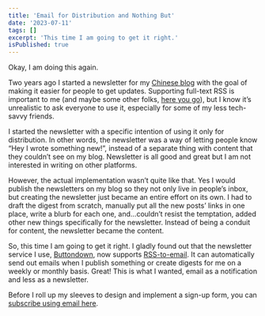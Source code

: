 ```yaml
---
title: 'Email for Distribution and Nothing But'
date: '2023-07-11'
tags: []
excerpt: 'This time I am going to get it right.'
isPublished: true
---
```


Okay, I am doing this again. 

Two years ago I started a newsletter for my [Chinese blog](https://charlsy.me/newsletter) with the goal of making it easier for people to get updates. Supporting full-text RSS is important to me (and maybe some other folks, [here you go](http://charlsyang.com/feed.xml)), but I know it’s unrealistic to ask everyone to use it, especially for some of my less tech-savvy friends.

I started the newsletter with a specific intention of using it only for distribution. In other words, the newsletter was a way of letting people know “Hey I wrote something new!”, instead of a separate thing with content that they couldn’t see on my blog. Newsletter is all good and great but I am not interested in writing on other platforms.

However, the actual implementation wasn’t quite like that. Yes I would publish the newsletters on my blog so they not only live in people’s inbox, but creating the newsletter just became an entire effort on its own. I had to draft the digest from scratch, manually put all the new posts’ links in one place, write a blurb for each one, and...couldn’t resist the temptation, added other new things specifically for the newsletter. Instead of being a conduit for content, the newsletter became the content. 

So, this time I am going to get it right. I gladly found out that the newsletter service I use, [Buttondown](https://buttondown.email/), now supports [RSS-to-email](https://buttondown.email/features/rss). It can automatically send out emails when I publish something or create digests for me on a weekly or monthly basis. Great! This is what I wanted, email as a notification and less as a newsletter.

Before I roll up my sleeves to design and implement a sign-up form, you can [subscribe using email here](https://buttondown.email/charlsyang).